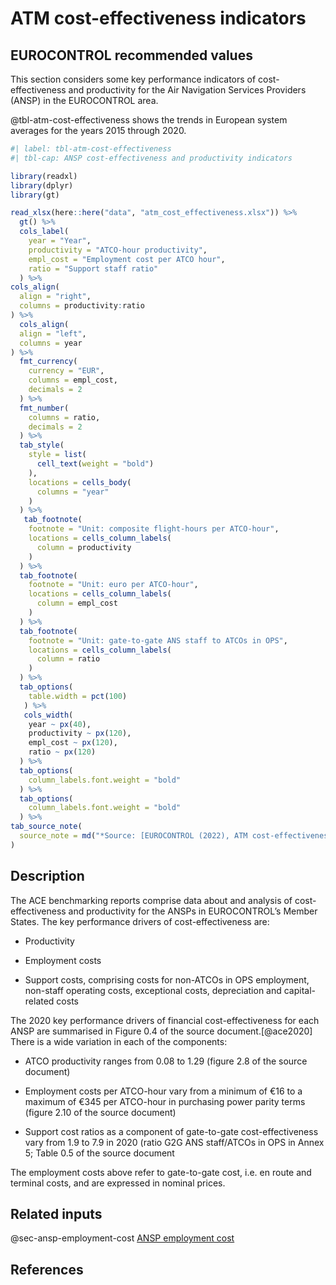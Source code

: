 # ATM cost-effectiveness indicators {#sec-atm-cost-effectiveness-indicators}

## EUROCONTROL recommended values

This section considers some key performance indicators of cost-effectiveness and 
productivity for the Air Navigation Services Providers (ANSP) in the EUROCONTROL area.

@tbl-atm-cost-effectiveness shows the trends in European system averages for the years 2015 through 2020.

```r
#| label: tbl-atm-cost-effectiveness
#| tbl-cap: ANSP cost-effectiveness and productivity indicators

library(readxl)
library(dplyr)
library(gt)

read_xlsx(here::here("data", "atm_cost_effectiveness.xlsx")) %>% 
  gt() %>% 
  cols_label(
    year = "Year",
    productivity = "ATCO-hour productivity",
    empl_cost = "Employment cost per ATCO hour",
    ratio = "Support staff ratio"
  ) %>% 
cols_align(
  align = "right",
  columns = productivity:ratio
) %>% 
  cols_align(
  align = "left",
  columns = year
) %>% 
  fmt_currency(
    currency = "EUR",
    columns = empl_cost,
    decimals = 2
  ) %>% 
  fmt_number(
    columns = ratio,
    decimals = 2
  ) %>% 
  tab_style(
    style = list(
      cell_text(weight = "bold")
    ),
    locations = cells_body(
      columns = "year"
    )
  ) %>% 
   tab_footnote(
    footnote = "Unit: composite flight-hours per ATCO-hour",
    locations = cells_column_labels(
      column = productivity
    )
  ) %>% 
  tab_footnote(
    footnote = "Unit: euro per ATCO-hour",
    locations = cells_column_labels(
      column = empl_cost
    )
  ) %>% 
  tab_footnote(
    footnote = "Unit: gate-to-gate ANS staff to ATCOs in OPS",
    locations = cells_column_labels(
      column = ratio
    )
  ) %>% 
  tab_options(
    table.width = pct(100)
   ) %>% 
   cols_width(
    year ~ px(40),
    productivity ~ px(120),
    empl_cost ~ px(120),
    ratio ~ px(120)
  ) %>% 
  tab_options(
    column_labels.font.weight = "bold"
  ) %>% 
  tab_options(
    column_labels.font.weight = "bold"
  ) %>% 
tab_source_note(
  source_note = md("*Source: [EUROCONTROL (2022), ATM cost-effectiveness (ACE) benchmarking report for 2020 with 2021-2024 outlook](https://ansperformance.eu/publications/prc/ace/)*")
)
```

## Description

The ACE benchmarking reports comprise data about and analysis of cost-effectiveness 
and productivity for the ANSPs in EUROCONTROL’s Member States. The key performance
drivers of cost-effectiveness are:

* Productivity

* Employment costs

* Support costs, comprising costs for non-ATCOs in OPS employment, non-staff 
operating costs, exceptional costs, depreciation and capital-related costs

The 2020 key performance drivers of financial cost-effectiveness for each ANSP 
are summarised in Figure 0.4 of the source document.[@ace2020] There is a wide variation
in each of the components:

* ATCO productivity ranges from 0.08 to 1.29 (figure 2.8 of the source document)

* Employment costs per ATCO-hour vary from a minimum of €16 to a maximum of €345 
per ATCO-hour in purchasing power parity terms (figure 2.10 of the source document)

* Support cost ratios as a component of gate-to-gate cost-effectiveness vary 
from 1.9 to 7.9 in 2020 (ratio G2G ANS staff/ATCOs in OPS in Annex 5; Table 0.5 
of the source document

:::{.callout-note}
The employment costs above refer to gate-to-gate cost, i.e. en route and terminal
costs, and are expressed in nominal prices.
:::

## Related inputs

@sec-ansp-employment-cost [ANSP employment cost](#sec-ansp-employment-cost)

## References


